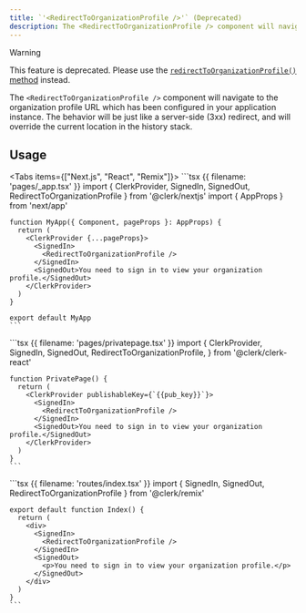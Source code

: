 ```yaml
---
title: `'<RedirectToOrganizationProfile />'` (Deprecated)
description: The <RedirectToOrganizationProfile /> component will navigate to the organization profile URL which has been configured in your application instance. The behavior will be just like a server-side (3xx) redirect, and will override the current location in the history stack.
---
```


> [!WARNING]
> This feature is deprecated. Please use the [`redirectToOrganizationProfile()` method](/docs/references/javascript/clerk/redirect-methods#redirect-to-organization-profile) instead.

The `<RedirectToOrganizationProfile />` component will navigate to the organization profile URL which has been configured in your application instance. The behavior will be just like a server-side (3xx) redirect, and will override the current location in the history stack.

## Usage

<Tabs items={["Next.js", "React", "Remix"]}>
  <Tab>
    ```tsx {{ filename: 'pages/_app.tsx' }}
    import { ClerkProvider, SignedIn, SignedOut, RedirectToOrganizationProfile } from '@clerk/nextjs'
    import { AppProps } from 'next/app'

    function MyApp({ Component, pageProps }: AppProps) {
      return (
        <ClerkProvider {...pageProps}>
          <SignedIn>
            <RedirectToOrganizationProfile />
          </SignedIn>
          <SignedOut>You need to sign in to view your organization profile.</SignedOut>
        </ClerkProvider>
      )
    }

    export default MyApp
    ```
  </Tab>

  <Tab>
    ```tsx {{ filename: 'pages/privatepage.tsx' }}
    import {
      ClerkProvider,
      SignedIn,
      SignedOut,
      RedirectToOrganizationProfile,
    } from '@clerk/clerk-react'

    function PrivatePage() {
      return (
        <ClerkProvider publishableKey={`{{pub_key}}`}>
          <SignedIn>
            <RedirectToOrganizationProfile />
          </SignedIn>
          <SignedOut>You need to sign in to view your organization profile.</SignedOut>
        </ClerkProvider>
      )
    }
    ```
  </Tab>

  <Tab>
    ```tsx {{ filename: 'routes/index.tsx' }}
    import { SignedIn, SignedOut, RedirectToOrganizationProfile } from '@clerk/remix'

    export default function Index() {
      return (
        <div>
          <SignedIn>
            <RedirectToOrganizationProfile />
          </SignedIn>
          <SignedOut>
            <p>You need to sign in to view your organization profile.</p>
          </SignedOut>
        </div>
      )
    }
    ```
  </Tab>
</Tabs>
